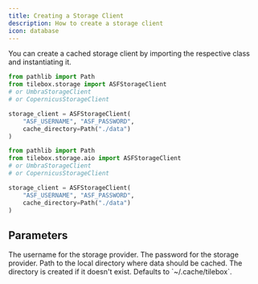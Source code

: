 ```yaml
---
title: Creating a Storage Client
description: How to create a storage client
icon: database
---
```


You can create a cached storage client by importing the respective class and instantiating it.

<RequestExample>

```python Python (Sync)
from pathlib import Path
from tilebox.storage import ASFStorageClient
# or UmbraStorageClient
# or CopernicusStorageClient

storage_client = ASFStorageClient(
    "ASF_USERNAME", "ASF_PASSWORD",
    cache_directory=Path("./data")
)
```

```python Python (Async)
from pathlib import Path
from tilebox.storage.aio import ASFStorageClient
# or UmbraStorageClient
# or CopernicusStorageClient

storage_client = ASFStorageClient(
    "ASF_USERNAME", "ASF_PASSWORD",
    cache_directory=Path("./data")
)
```

</RequestExample>

## Parameters

<ParamField path="user" type="str">
  The username for the storage provider.
</ParamField>
<ParamField path="password" type="str">
  The password for the storage provider.
</ParamField>
<ParamField path="cache_directory" type="Path">
  Path to the local directory where data should be cached. The directory is created if it doesn't exist. Defaults to
  `~/.cache/tilebox`.
</ParamField>
